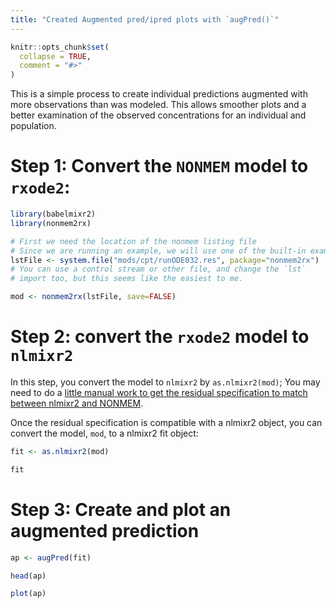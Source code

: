 ```yaml
---
title: "Created Augmented pred/ipred plots with `augPred()`"
---
```


```r
knitr::opts_chunk$set(
  collapse = TRUE,
  comment = "#>"
)
```

This is a simple process to create individual predictions augmented
with more observations than was modeled.  This allows smoother plots
and a better examination of the observed concentrations for an
individual and population.

# Step 1: Convert the `NONMEM` model to `rxode2`:

```r
library(babelmixr2)
library(nonmem2rx)

# First we need the location of the nonmem listing file
# Since we are running an example, we will use one of the built-in examples in `nonmem2rx`
lstFile <- system.file("mods/cpt/runODE032.res", package="nonmem2rx")
# You can use a control stream or other file, and change the `lst`
# import too, but this seems like the easiest to me.

mod <- nonmem2rx(lstFile, save=FALSE)
```


# Step 2: convert the `rxode2` model to `nlmixr2`

In this step, you convert the model to `nlmixr2` by `as.nlmixr2(mod)`;
You may need to do a [little manual work to get the residual
specification to match between nlmixr2 and NONMEM](convert-nlmixr2.html). 

Once the residual specification is compatible with a nlmixr2 object, you can convert the model, `mod`, to
a nlmixr2 fit object:

```r
fit <- as.nlmixr2(mod)

fit
```

# Step 3: Create and plot an augmented prediction

```r
ap <- augPred(fit)

head(ap)

plot(ap)
```
